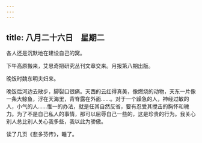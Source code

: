```yaml
---
---
---
```

title: 八月二十六日　星期二
---




各人还是沉默地在建设自己的窝。

下午高原搬来，艾思奇把研究丛刊文章交来。月报第八期出版。

晚饭时魏东明夫妇来。

晚饭后河边去散步，脚裂口很痛。天西的云红得真美，像燃烧的动物，天东一片像一条大鲸鱼，浮在天海里，背脊露在外面……。对于一个躁急的人，神经过敏的人，小气的人……惟一的办法，就是任其自然反省，要有忍受其搅击的胸怀和魄力。为了不是自己私人的事情，那可以屈辱自己一些的，这是珍贵的行为。我关心别人总比别人关心我多些，我以此为骄傲。

读了几页《悲多芬传》，睡了。